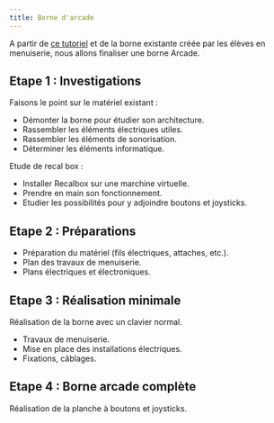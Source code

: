 ```yaml
---
title: Borne d'arcade
---
```


A partir de [ce tutoriel](https://arcade-for-good.com/construction-arcade/kit-borne-arcade-recalbox-raspberry/) et de la borne existante créée par les élèves en menuiserie, nous allons finaliser une borne Arcade.

## Etape 1 : Investigations

Faisons le point sur le matériel existant :

- Démonter la borne pour étudier son architecture.
- Rassembler les éléments électriques utiles.
- Rassembler les éléments de sonorisation.
- Déterminer les éléments informatique.

Etude de recal box :

- Installer Recalbox sur une marchine virtuelle.
- Prendre en main son fonctionnement.
- Etudier les possibilités pour y adjoindre boutons et joysticks.

## Etape 2 : Préparations

- Préparation du matériel (fils électriques, attaches, etc.).
- Plan des travaux de menuiserie.
- Plans électriques et électroniques.

## Etape 3 : Réalisation minimale

Réalisation de la borne avec un clavier normal.

- Travaux de menuiserie.
- Mise en place des installations électriques.
- Fixations, câblages.

## Etape 4 : Borne arcade complète

Réalisation de la planche à boutons et joysticks.

